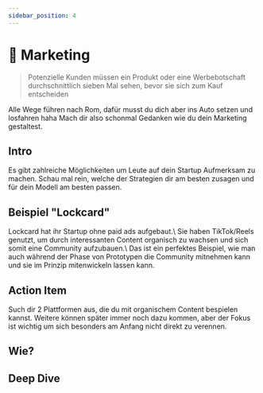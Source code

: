 ```yaml
---
sidebar_position: 4
---
```


# 🤩 Marketing

> Potenzielle Kunden müssen ein Produkt oder eine Werbebotschaft durchschnittlich sieben Mal sehen, bevor sie sich zum Kauf entscheiden

<Admonition type="info" icon="🫨">
Alle Wege führen nach Rom, dafür musst du dich aber ins Auto setzen und losfahren haha
Mach dir also schonmal Gedanken wie du dein Marketing gestaltest.
</Admonition>

## Intro

<TwoColumns>
  Es gibt zahlreiche Möglichkeiten um Leute auf dein Startup Aufmerksam zu machen.
  Schau mal rein, welche der Strategien dir am besten zusagen und für dein Modell am besten passen.
  <YouTube videoId="zG_IXr6NXAg"/>
</TwoColumns>

## Beispiel "Lockcard"

<TwoColumns>
  Lockcard hat ihr Startup ohne paid ads aufgebaut.\
  Sie haben TikTok/Reels genutzt, um durch interessanten Content organisch zu wachsen und sich somit eine Community aufzubauen.\
  Das ist ein perfektes Beispiel, wie man auch während der Phase von Prototypen die Community mitnehmen kann und sie im Prinzip mitenwickeln lassen kann.
  <YouTube videoId="tMZZgfkYO80"/>
</TwoColumns>

## Action Item

Such dir 2 Plattformen aus, die du mit organischem Content bespielen kannst.
Weitere können später immer noch dazu kommen, aber der Fokus ist wichtig um sich besonders am Anfang nicht direkt zu verennen.

## Wie?

<Tooltipp
  toolName="Notion"
  toolDescription="Achtung: Nicht erschrecken lassen, es ist sehr umfangreich - daher umso hilfreicher :)"
  toolSource="https://www.notion.so/notion/Marketing-Team-in-a-Box-7890a3c7b50245b4bdb9e5f4d7531e0f"
  buttonText="Dupliziere das Board"
/>

## Deep Dive

<TwoColumns>
  <YouTube videoId="R8DjaBleN7E" />
  <YouTube videoId="k2rpBhMY0ys" />
  <YouTube videoId="hyYCn_kAngI" />
  <YouTube videoId="IjS9eTpmhgk" />
</TwoColumns>
